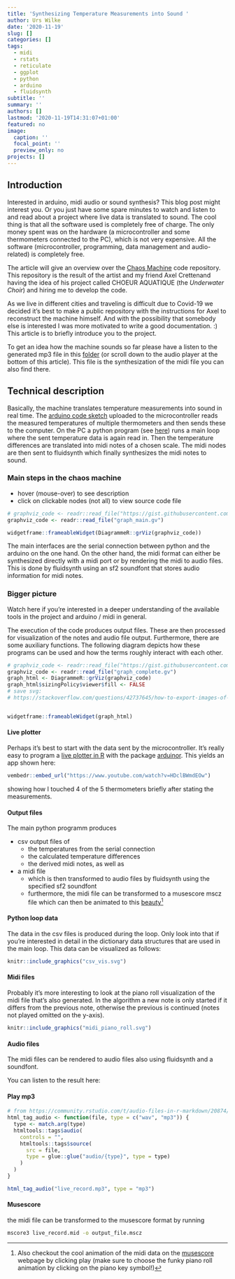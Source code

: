 ```yaml
---
title: 'Synthesizing Temperature Measurements into Sound '
author: Urs Wilke
date: '2020-11-19'
slug: []
categories: []
tags:
  - midi
  - rstats
  - reticulate
  - ggplot
  - python
  - arduino
  - fluidsynth
subtitle: ''
summary: ''
authors: []
lastmod: '2020-11-19T14:31:07+01:00'
featured: no
image:
  caption: ''
  focal_point: ''
  preview_only: no
projects: []
---
```


## Introduction 

Interested in arduino, midi audio or sound synthesis? This blog post
might interest you. Or you just have some spare minutes to watch and listen 
to and read about a project where live data is translated to sound. The cool thing is that
all the software used is completely free of charge. The only money spent was on 
the hardware (a microcontroller and some thermometers connected to the PC), which is not very expensive. All the software (microcontroller, programming, data management and audio-related) is completely free.


The article will give an overview over the [Chaos
Machine](https://gitlab.com/urswilke/chaos_machine_code) code repository. This
repository is the result of the artist and my friend Axel Crettenand having the
idea of his project called CHOEUR AQUATIQUE (the *Underwater Choir*) and hiring
me to develop the code.
  
As we live in different cities and traveling is difficult due to Covid-19 we decided it's best to make a public repository with the instructions for Axel to reconstruct the machine himself. 
And with the possibility that somebody else is interested I was more motivated to write a good documentation. :) This article is to briefly introduce you to the project.

To get an idea how the machine sounds so far please have a listen to the generated mp3 file in this [folder](https://gitlab.com/urswilke/chaos_machine_code/-/tree/master/python/recorded_data) (or scroll down to the audio player at the bottom of this article). This file is the synthesization of the midi file you can also find there.


## Technical description

Basically, the machine translates temperature measurements into sound in real time. The [arduino code sketch](https://gitlab.com/urswilke/chaos_machine_code/-/blob/master/arduino/send_temp/send_temp.ino) uploaded to the microcontroller reads the measured temperatures of multiple thermometers and then sends these to the computer. On the PC a python program (see [here](https://gitlab.com/urswilke/chaos_machine_code/-/blob/master/python/temperatures_to_midi.ipynb)) runs a main loop where the sent temperature data is again read in. Then the temperature differences are translated into midi notes of a chosen scale. The midi nodes are then sent to fluidsynth which finally synthesizes the midi notes to sound.  


### Main steps in the chaos machine

* hover (mouse-over) to see description
* click on clickable nodes (not all) to view source code file

```r
# graphviz_code <- readr::read_file("https://gist.githubusercontent.com/urswilke/d49ccbf043bf2452f5bb9197e014d196/raw/6e60ffd6db1f755c990ce914a1afd8763988b644/graph_main.gv")
graphviz_code <- readr::read_file("graph_main.gv")

widgetframe::frameableWidget(DiagrammeR::grViz(graphviz_code))
```

The main interfaces are the serial connection between python and the arduino on the one hand. On the other hand, the midi format can either be synthesized directly with a midi port or by rendering the midi to audio files. This is done by fluidsynth using an sf2 soundfont that stores audio information for midi notes.

### Bigger picture

Watch here if you're interested in a deeper understanding of the available tools in the project and arduino / midi in general.

The execution of the code produces output files. These are then processed for visualization of the notes and audio file output. Furthermore, there are some auxiliary functions. The following diagram depicts how these programs can be used and how the terms roughly interact with each other.


```r
# graphviz_code <- readr::read_file("https://gist.githubusercontent.com/urswilke/9176fb739147c835f5d99aa01da7ee96/raw/f7fe3e9ba94dacdc74244f13dde61a8f96a8c90a/graph_complete.gv")
graphviz_code <- readr::read_file("graph_complete.gv")
graph_html <- DiagrammeR::grViz(graphviz_code)
graph_html$sizingPolicy$viewer$fill <- FALSE
# save svg:
# https://stackoverflow.com/questions/42737645/how-to-export-images-of-diagrammer-in-r


widgetframe::frameableWidget(graph_html)
```


#### Live plotter

Perhaps it's best to start with the data sent by the microcontroller. It's really easy to program a [live plotter in R](https://gitlab.com/urswilke/chaos_machine_code/-/blob/master/R/live_plotter/live_plotter.R) with the package [arduinor](https://github.com/r-arduino/arduinor). This yields an app shown here:

```r
vembedr::embed_url("https://www.youtube.com/watch?v=HDclBWmdEOw")
```

showing how I touched 4 of the 5 thermometers briefly after stating the measurements.

#### Output files

The main python programm produces 

* csv output files of 
  * the temperatures from the serial connection
  * the calculated temperature differences
  * the derived midi notes, as well as 
* a midi file
  * which is then transformed to audio files by fluidsynth using the specified sf2 soundfont
  * furthermore, the midi file can be transformed to a musescore mscz file which can then be animated to this [beauty](https://www.youtube.com/watch?v=XNDlgnyYGto)^[Also checkout the cool animation of the midi data on the [musescore](https://musescore.com/user/36624930/scores/6458979) webpage by clicking play (make sure to choose the funky piano roll animation by clicking on the piano key symbol!)]

#### Python loop data

The data in the csv files is produced during the loop. Only look into that if you're interested in detail in the dictionary data structures that are used in the main loop. This data can be visualized as follows:

```r
knitr::include_graphics("csv_vis.svg")
```


#### Midi files

Probably it's more interesting to look at the piano roll visualization of the 
midi file that's also generated. In the algorithm a new note is only started if it differs from the previous note, otherwise the previous is continued (notes not played omitted on the y-axis).


```r
knitr::include_graphics("midi_piano_roll.svg")
```


#### Audio files

The midi files can be rendered to audio files also using fluidsynth and a soundfont. 

You can listen to the result here:


#### Play mp3


```r
# from https://community.rstudio.com/t/audio-files-in-r-markdown/20874/3
html_tag_audio <- function(file, type = c("wav", "mp3")) {
  type <- match.arg(type)
  htmltools::tags$audio(
    controls = "",
    htmltools::tags$source(
      src = file,
      type = glue::glue("audio/{type}", type = type)
    )
  )
}

html_tag_audio("live_record.mp3", type = "mp3")
```

#### Musescore

the midi file can be transformed to the musescore format by running

```bash
mscore3 live_record.mid -o output_file.mscz
```

